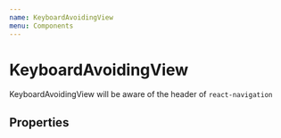 ```yaml
---
name: KeyboardAvoidingView
menu: Components
---
```



# KeyboardAvoidingView

KeyboardAvoidingView will be aware of the header of `react-navigation`

## Properties

<Props of={KeyboardAvoidingView} />

